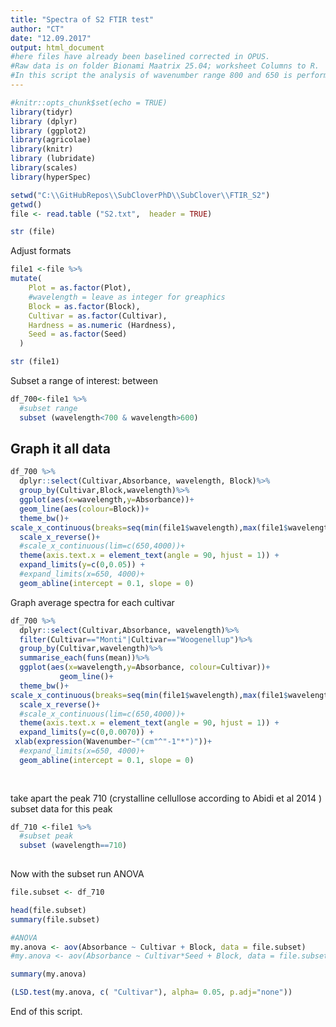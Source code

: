 ```yaml
---
title: "Spectra of S2 FTIR test"
author: "CT"
date: "12.09.2017"
output: html_document
#here files have already been baselined corrected in OPUS. 
#Raw data is on folder Bionami Maatrix 25.04; worksheet Columns to R.
#In this script the analysis of wavenumber range 800 and 650 is performed. find peaks in this region   
---
```



```r
#knitr::opts_chunk$set(echo = TRUE)
library(tidyr)
library (dplyr)
library (ggplot2)
library(agricolae)
library(knitr)
library (lubridate)
library(scales)
library(hyperSpec)

```


```r
setwd("C:\\GitHubRepos\\SubCloverPhD\\SubClover\\FTIR_S2")
getwd()
file <- read.table ("S2.txt",  header = TRUE)

str (file)

```
Adjust formats 

```r

file1 <-file %>%
mutate(
    Plot = as.factor(Plot),
    #wavelength = leave as integer for greaphics 
    Block = as.factor(Block),
    Cultivar = as.factor(Cultivar),
    Hardness = as.numeric (Hardness),
    Seed = as.factor(Seed)
  )  

str (file1)


```
Subset a range of interest: between 


```r

df_700<-file1 %>%
  #subset range 
  subset (wavelength<700 & wavelength>600)

```

## Graph it all data 

```r

df_700 %>%
  dplyr::select(Cultivar,Absorbance, wavelength, Block)%>%
  group_by(Cultivar,Block,wavelength)%>%
  ggplot(aes(x=wavelength,y=Absorbance))+
  geom_line(aes(colour=Block))+
  theme_bw()+
scale_x_continuous(breaks=seq(min(file1$wavelength),max(file1$wavelength),100))+
  scale_x_reverse()+
  #scale_x_continuous(lim=c(650,4000))+
  theme(axis.text.x = element_text(angle = 90, hjust = 1)) +
  expand_limits(y=c(0,0.05)) +
  #expand_limits(x=650, 4000)+
  geom_abline(intercept = 0.1, slope = 0)


```
Graph average spectra for each cultivar 


```r

df_700 %>%
  dplyr::select(Cultivar,Absorbance, wavelength)%>%
  filter(Cultivar=="Monti"|Cultivar=="Woogenellup")%>%
  group_by(Cultivar,wavelength)%>%
  summarise_each(funs(mean))%>%
  ggplot(aes(x=wavelength,y=Absorbance, colour=Cultivar))+
           geom_line()+
  theme_bw()+
scale_x_continuous(breaks=seq(min(file1$wavelength),max(file1$wavelength),10))+
  scale_x_reverse()+
  #scale_x_continuous(lim=c(650,4000))+
  theme(axis.text.x = element_text(angle = 90, hjust = 1)) +
  expand_limits(y=c(0,0.0070)) +
 xlab(expression(Wavenumber~"(cm"^"-1"*")"))+
  #expand_limits(x=650, 4000)+
  geom_abline(intercept = 0.1, slope = 0)
  
  


```
take apart the  peak 710 (crystalline  cellullose according to Abidi et al 2014 ) subset data for this peak   

```r

df_710 <-file1 %>%
  #subset peak
  subset (wavelength==710)
  

```

Now with the subset run ANOVA

```r
file.subset <- df_710

head(file.subset)
summary(file.subset)

```

```r
#ANOVA
my.anova <- aov(Absorbance ~ Cultivar + Block, data = file.subset)
#my.anova <- aov(Absorbance ~ Cultivar*Seed + Block, data = file.subset)

summary(my.anova)
```



```r

(LSD.test(my.anova, c( "Cultivar"), alpha= 0.05, p.adj="none"))

```

End of this script. 
